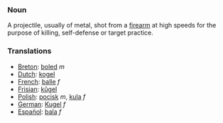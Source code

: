 ===Noun===
A projectile, usually of metal, shot from a [[firearm]] at high speeds for the purpose of killing, self-defense or target practice.
===Translations===
*[[Breton]]: [[boled]] ''m''
*[[Dutch]]: [[kogel]]
*[[French]]: [[balle]] ''f''
*[[Frisian]]: [[kûgel]]
*[[Polish]]: [[pocisk]] ''m'', [[kula]] ''f''
*[[German]]: [[Kugel]] ''f''
*[[Español]]: [[bala]] ''f''